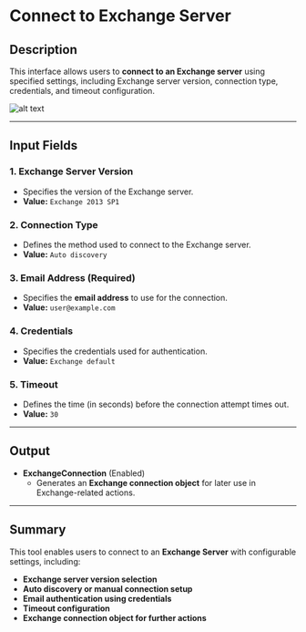 # **Connect to Exchange Server**

## **Description**

This interface allows users to **connect to an Exchange server** using specified settings, including Exchange server version, connection type, credentials, and timeout configuration.

![alt text](../../assets/exchange-server/connect-to-exchange-server.png)

---

## **Input Fields**

### **1. Exchange Server Version**

- Specifies the version of the Exchange server.
- **Value:** `Exchange 2013 SP1`

### **2. Connection Type**

- Defines the method used to connect to the Exchange server.
- **Value:** `Auto discovery`

### **3. Email Address** (Required)

- Specifies the **email address** to use for the connection.
- **Value:** `user@example.com`

### **4. Credentials**

- Specifies the credentials used for authentication.
- **Value:** `Exchange default`

### **5. Timeout**

- Defines the time (in seconds) before the connection attempt times out.
- **Value:** `30`

---

## **Output**

- **ExchangeConnection** (Enabled)
  - Generates an **Exchange connection object** for later use in Exchange-related actions.

---

## **Summary**

This tool enables users to connect to an **Exchange Server** with configurable settings, including:

- **Exchange server version selection**
- **Auto discovery or manual connection setup**
- **Email authentication using credentials**
- **Timeout configuration**
- **Exchange connection object for further actions**